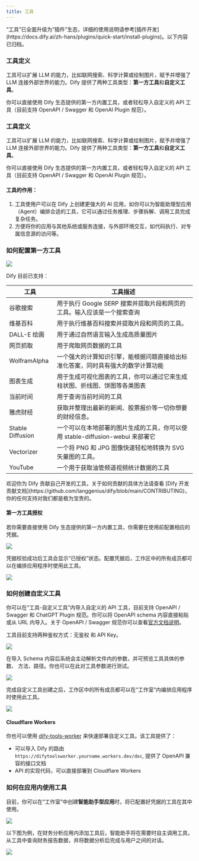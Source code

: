 ```yaml
---
title: 工具
---
```


<Warning>
“工具”已全面升级为“插件”生态，详细的使用说明请参考[插件开发](https://docs.dify.ai/zh-hans/plugins/quick-start/install-plugins)。以下内容已归档。
</Warning>

### 工具定义

工具可以扩展 LLM 的能力，比如联网搜索、科学计算或绘制图片，赋予并增强了 LLM 连接外部世界的能力。Dify 提供了两种工具类型：**第一方工具**和**自定义工具**。

你可以直接使用 Dify 生态提供的第一方内置工具，或者轻松导入自定义的 API 工具（目前支持 OpenAPI / Swagger 和 OpenAI Plugin 规范）。

### 工具定义

工具可以扩展 LLM 的能力，比如联网搜索、科学计算或绘制图片，赋予并增强了 LLM 连接外部世界的能力。Dify 提供了两种工具类型：**第一方工具**和**自定义工具**。

你可以直接使用 Dify 生态提供的第一方内置工具，或者轻松导入自定义的 API 工具（目前支持 OpenAPI / Swagger 和 OpenAI Plugin 规范）。

#### 工具的作用：

1. 工具使用户可以在 Dify 上创建更强大的 AI 应用，如你可以为智能助理型应用（Agent）编排合适的工具，它可以通过任务推理、步骤拆解、调用工具完成复杂任务。
2. 方便将你的应用与其他系统或服务连接，与外部环境交互，如代码执行、对专属信息源的访问等。

### 如何配置第一方工具

![](https://assets-docs.dify.ai/2025/04/a432b5067adff5513e49d9302e1e4e05.png)

Dify 目前已支持：

| 工具           | 工具描述                                                                             |
|----------------|--------------------------------------------------------------------------------------|
| 谷歌搜索       | 用于执行 Google SERP 搜索并提取片段和网页的工具。输入应该是一个搜索查询             |
| 维基百科       | 用于执行维基百科搜索并提取片段和网页的工具。                                         |
| DALL-E 绘画    | 用于通过自然语言输入生成高质量图片                                                   |
| 网页抓取       | 用于爬取网页数据的工具                                                               |
| WolframAlpha   | 一个强大的计算知识引擎，能根据问题直接给出标准化答案，同时具有强大的数学计算功能     |
| 图表生成       | 用于生成可视化图表的工具，你可以通过它来生成柱状图、折线图、饼图等各类图表          |
| 当前时间       | 用于查询当前时间的工具                                                               |
| 雅虎财经       | 获取并整理出最新的新闻、股票报价等一切你想要的财经信息。                             |
| Stable Diffusion | 一个可以在本地部署的图片生成的工具，你可以使用 stable-diffusion-webui 来部署它     |
| Vectorizer     | 一个将 PNG 和 JPG 图像快速轻松地转换为 SVG 矢量图的工具。                           |
| YouTube        | 一个用于获取油管频道视频统计数据的工具                                               |

<Info>
欢迎你为 Dify 贡献自己开发的工具，关于如何贡献的具体方法请查看 [Dify 开发贡献文档](https://github.com/langgenius/dify/blob/main/CONTRIBUTING)，你的任何支持对我们都是极为宝贵的。
</Info>

#### 第一方工具授权

若你需要直接使用 Dify 生态提供的第一方内置工具，你需要在使用前配置相应的凭据。

![](https://assets-docs.dify.ai/2025/04/a784c7ee71d45f4a987210d0938a779f.png)

凭据校验成功后工具会显示“已授权”状态。配置凭据后，工作区中的所有成员都可以在编排应用程序时使用此工具。

![](https://assets-docs.dify.ai/2025/04/e4dd64a7b49c11db81fb11eaefa2f6c1.png)

### 如何创建自定义工具

你可以在“工具-自定义工具”内导入自定义的 API 工具，目前支持 OpenAPI / Swagger 和 ChatGPT Plugin 规范。你可以将 OpenAPI schema 内容直接粘贴或从 URL 内导入。关于 OpenAPI / Swagger 规范你可以查看[官方文档说明](https://swagger.io/specification/)。

工具目前支持两种鉴权方式：无鉴权 和 API Key。

![](https://assets-docs.dify.ai/2025/04/0caedfe38c05ad2c225ccc5dcdef12dc.png)

在导入 Schema 内容后系统会主动解析文件内的参数，并可预览工具具体的参数、 方法、路径。你也可以在此对工具参数进行测试。

![](https://assets-docs.dify.ai/2025/04/4f343dcfaff5cf6b63d9422c29359a6f.png)

完成自定义工具创建之后，工作区中的所有成员都可以在“工作室”内编排应用程序时使用此工具。

![](https://assets-docs.dify.ai/2025/04/969c49092f61529829c50cc03e7fa9e9.png)

#### Cloudflare Workers

你也可以使用 [dify-tools-worker](https://github.com/crazywoola/dify-tools-worker) 来快速部署自定义工具。该工具提供了：

* 可以导入 Dify 的路由 `https://difytoolsworker.yourname.workers.dev/doc`, 提供了 OpenAPI 兼容的接口文档
* API 的实现代码，可以直接部署到 Cloudflare Workers

### 如何在应用内使用工具

目前，你可以在“工作室”中创建**智能助手型应用**时，将已配置好凭据的工具在其中使用。

![](https://assets-docs.dify.ai/2025/04/70c01de59cce8fce27b62040ab729e78.png)

以下图为例，在财务分析应用内添加工具后，智能助手将在需要时自主调用工具，从工具中查询财务报告数据，并将数据分析后完成与用户之间的对话。

![](https://assets-docs.dify.ai/2025/04/cbeb1e1435fa56c43c3be957aac1c5f2.png)
